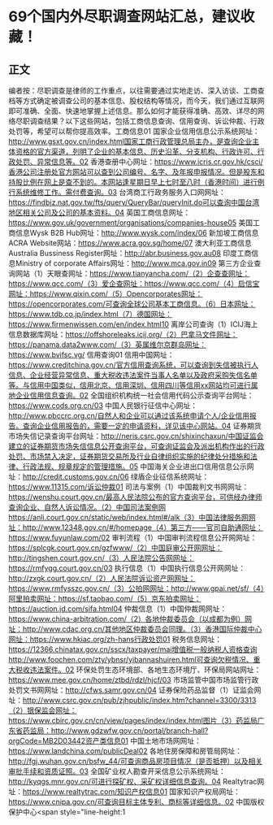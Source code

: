 # 69个国内外尽职调查网站汇总，建议收藏！
## 正文
编者按：尽职调查是律师的工作重点，以往需要通过实地走访、深入访谈、工商查档等方式确定被调查公司的基本信息、股权结构等情况，而今天，我们通过互联网即可准确、全面、快速地掌握上述信息。那么如何才能获得准确、高效、详尽的网络尽职调查结果？以下这些网站，包括工商信息查询、信用查询、诉讼仲裁、行政处罚等，希望可以帮你提高效率。工商信息01 国家企业信用信息公示系统网址：http://www.gsxt.gov.cn/index.html国家工商行政管理总局主办，是查询企业主体资格的官方渠道，列明了企业的基本信息、历史沿革、分支机构、行政许可、行政处罚、异常信息等。02 香港查册中心网址：https://www.icris.cr.gov.hk/csci/香港公司注册处官方网站可以查到公司编号、名字、及年报申报情况。但是股东和持股比例在网上是查不到的。本网站逢星期日早上七时至八时（香港时间）进行例行系统维修工作。需付费查询。03 台湾商工行政务服务入口网网址：https://findbiz.nat.gov.tw/fts/query/QueryBar/queryInit.do可以查询中国台湾地区相关公司及公司的基本资料。04 英国工商信息网址：https://www.gov.uk/government/organisations/companies-house05 美国工商信息Wysk B2B Hub网址：http://www.wysk.com/index/06 新加坡工商信息ACRA Website网站：https://www.acra.gov.sg/home/07 澳大利亚工商信息Australia Bussiness Register网址：http://abr.business.gov.au08 印度工商信息Ministry of corporate Affairs网址：http://www.mca.gov.in09 第三方企业查询网站（1）天眼查网址：https://www.tianyancha.com/（2）企查查网址：https://www.qcc.com/（3）爱企查网址：https://www.qcc.com/（4）启信宝网址：https://www.qixin.com/（5）Opencorporates网址：https://opencorporates.com/可查询全球公司基本工商信息。（6）日本网址：https://www.tdb.co.jp/index.html（7）德国网址：https://www.firmenwissen.com/en/index.html10 离岸公司查询（1）ICIJ海上信息数据库网址：https://offshoreleaks.icij.org/（2）巴拿马文件网址：https://panama.data2www.com/（3）英属维尔京群岛网址：https://www.bvifsc.vg/ 信用查询01 信用中国网址：https://www.creditchina.gov.cn/官方信用查询系统，可以查询到失信被执行人信息、企业经营异常信息、重大税收违法案件当事人名单以及政府采购失信名单等。与信用中国类似，信用北京、信用深圳、信用四川等信用xx网站均可进行属地企业信用信息查询。02 全国组织机构统一社会信用代码公示查询平台网址：https://www.cods.org.cn/03 中国人民银行征信中心网址：http://www.pbccrc.org.cn/自然人和企业可以通过该系统申请个人/企业信用报告。查询企业信用报告的，需要一定的申请资料，详见该中心网站。04 证券期货市场失信记录查询平台网址：http://neris.csrc.gov.cn/shixinchaxun/中国证监会建立的证券期货市场失信信息公开查询平台，可查询证监会及派出机构作出的行政处罚、市场禁入决定，证券期货交易所及行业自律组织实施的纪律处分措施和法律、行政法规、规章规定的管理措施。05 中国海关企业进出口信用信息公示网址：http://credit.customs.gov.cn/06 绿盾企业征信系统网址：https://www.11315.com/诉讼仲裁01 司法与案例（1）中国裁判文书网网址：https://wenshu.court.gov.cn/最高人民法院公布的官方查询平台，可供经办律师查询企业、自然人诉讼情况。（2）中国司法案例网https://anli.court.gov.cn/static/web/index.html#/alk（3）中国法律服务网网址：http://www.12348.gov.cn/#/homepage（4）第三方——官司自助通网址：https://www.fuyunlaw.com/02 审判流程（1）中国审判流程信息公开网网址：https://splcgk.court.gov.cn/gzfwww/（2）中国庭审公开网网址：http://tingshen.court.gov.cn/（3）人民法院公告网网址：https://rmfygg.court.gov.cn/03 执行信息（1）中国执行信息公开网网址：http://zxgk.court.gov.cn/（2）人民法院诉讼资产网网址：https://www.rmfysszc.gov.cn/（3）公拍网网址：http://www.gpai.net/sf/（4）阿里拍卖网址：https://sf.taobao.com/（5）京东拍卖网址：https://auction.jd.com/sifa.html04 仲裁信息（1）中国仲裁网网址：https://www.china-arbitration.com/（2）各地仲裁委员会（以成都为例）网址：http://www.cdac.org.cn/其他地区仲裁委员会同理。（3）香港国际仲裁中心网址：https://www.hkiac.org/zh-hans行政处罚01 税务信息网址：https://12366.chinatax.gov.cn/sscx/taxpayer/mai增值税一般纳税人资格查询http://www.foochen.com/zty/ybnsr/yibannashuiren.html可查询欠税情况、重大税收违法案件。02 环保处罚生态环境部、各地生态环境厅、环保局网站网址：https://www.mee.gov.cn/home/ztbd/rdzl/hjcf/03 市场监管中国市场监管行政处罚文书网网址：http://cfws.samr.gov.cn/04 证券保险药品监督（1）证监会网址：http://www.csrc.gov.cn/pub/zjhpublic/index.htm?channel=3300/3313（2）银保监会网址：https://www.cbirc.gov.cn/cn/view/pages/index/index.html图片（3）药监局广东省药监局：http://www.gdzwfw.gov.cn/portal/branch-hall?orgCode=MB2D03442资产类信息01 中国土地市场网网址：https://www.landchina.com/publicDeal02 各地住房保障和房管局网址：http://fgj.wuhan.gov.cn/bsfw_44/可查询商品房项目情况（是否抵押）以及相关审批手续和资质证照。03 全国矿业权人勘查开采信息公示系统网址：http://kyqgs.mnr.gov.cn/可进行探矿权、采矿权详细信息查询。04 Realtytrac网址：https://www.realtytrac.com/知识产权信息01 国家知识产权局网址：https://www.cnipa.gov.cn/可查询目标主体专利、商标等详细信息。02 中国版权保护中心<span style="line-height:1